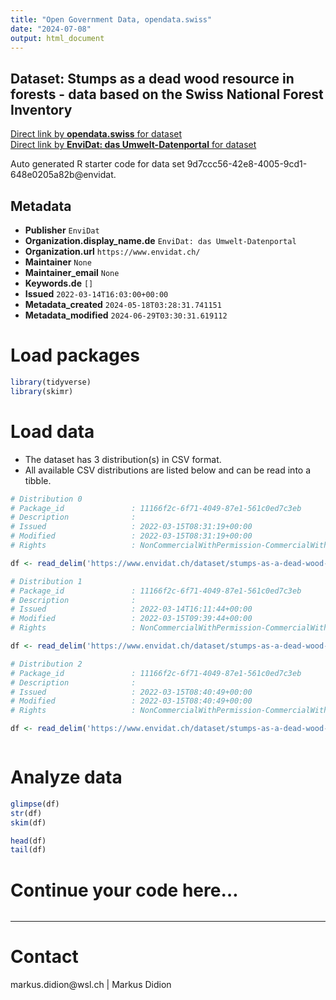 ```yaml
---
title: "Open Government Data, opendata.swiss"
date: "2024-07-08"
output: html_document
---
```


## Dataset: Stumps as a dead wood resource in forests - data based on the Swiss National Forest Inventory



[Direct link by **opendata.swiss** for dataset](https://opendata.swiss/de/dataset/stumps-as-a-dead-wood-resource-in-forests-data-based-on-the-swiss-national-forest-inventory)<br>
[Direct link by **EnviDat: das Umwelt-Datenportal** for dataset](https://www.envidat.ch/#/metadata/stumps-as-a-dead-wood-resource)

Auto generated R starter code for data set 9d7ccc56-42e8-4005-9cd1-648e0205a82b@envidat.

## Metadata

- **Publisher** `EnviDat`
- **Organization.display_name.de** `EnviDat: das Umwelt-Datenportal`
- **Organization.url** `https://www.envidat.ch/`
- **Maintainer** `None`
- **Maintainer_email** `None`
- **Keywords.de** `[]`
- **Issued** `2022-03-14T16:03:00+00:00`
- **Metadata_created** `2024-05-18T03:28:31.741151`
- **Metadata_modified** `2024-06-29T03:30:31.619112`


# Load packages

```r

library(tidyverse)
library(skimr)

```

# Load data

-   The dataset has 3 distribution(s) in CSV format.
-   All available CSV distributions are listed below and can be read into a tibble.

```r

# Distribution 0
# Package_id               : 11166f2c-6f71-4049-87e1-561c0ed7c3eb
# Description              : 
# Issued                   : 2022-03-15T08:31:19+00:00
# Modified                 : 2022-03-15T08:31:19+00:00
# Rights                   : NonCommercialWithPermission-CommercialWithPermission-ReferenceRequired

df <- read_delim('https://www.envidat.ch/dataset/stumps-as-a-dead-wood-resource/resource/723bfcc7-f2b5-4030-94d5-86bac0f52250')

# Distribution 1
# Package_id               : 11166f2c-6f71-4049-87e1-561c0ed7c3eb
# Description              : 
# Issued                   : 2022-03-14T16:11:44+00:00
# Modified                 : 2022-03-15T09:39:44+00:00
# Rights                   : NonCommercialWithPermission-CommercialWithPermission-ReferenceRequired

df <- read_delim('https://www.envidat.ch/dataset/stumps-as-a-dead-wood-resource/resource/8de64d6a-4d7a-4233-a5ab-c4485b1f40a6')

# Distribution 2
# Package_id               : 11166f2c-6f71-4049-87e1-561c0ed7c3eb
# Description              : 
# Issued                   : 2022-03-15T08:40:49+00:00
# Modified                 : 2022-03-15T08:40:49+00:00
# Rights                   : NonCommercialWithPermission-CommercialWithPermission-ReferenceRequired

df <- read_delim('https://www.envidat.ch/dataset/stumps-as-a-dead-wood-resource/resource/82cad928-4741-415e-a3c7-f19ca4a0d72e')



```

# Analyze data

```r

glimpse(df)
str(df)
skim(df)

head(df)
tail(df)

```

# Continue your code here...

```r

```

------------------------------------------------------------------------

# Contact

markus.didion@wsl.ch | Markus Didion
